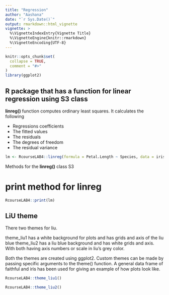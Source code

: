 ```yaml
---
title: "Regression"
author: "Aashana"
date: "`r Sys.Date()`"
output: rmarkdown::html_vignette
vignette: >
  %\VignetteIndexEntry{Vignette Title}
  %\VignetteEngine{knitr::rmarkdown}
  %\VignetteEncoding{UTF-8}
---
```


```r
knitr::opts_chunk$set(
  collapse = TRUE,
  comment = "#>"
)
library(ggplot2)
```

## R package that has a function for linear regression using S3 class

__linreg()__ function computes ordinary least squares. It calculates the following 

 * Regressions coefficients
 * The fitted values
 * The residuals
 * The degrees of freedom
 * The residual variance

```r
lm <- RcourseLAB4::linreg(formula = Petal.Length ~ Species, data = iris)
```


Methods for the __linreg()__ class S3

# print method for linreg
```r
RcourseLAB4::print(lm)
```



## LiU theme

There two themes for liu.

theme_liu1 has a white background for plots and has grids and axis of the liu blue
theme_liu2 has a liu blue background and has white grids and axis. With both having axis numbers or scale in liu's grey color.

Both the themes are created using ggplot2.
Custom themes can be made by passing specific arguments to the theme() function.
A general data frame of faithful and iris has been used for giving an example of how plots look like. 
```r
RcourseLAB4::theme_liu1()

RcourseLAB4::theme_liu2()
```



